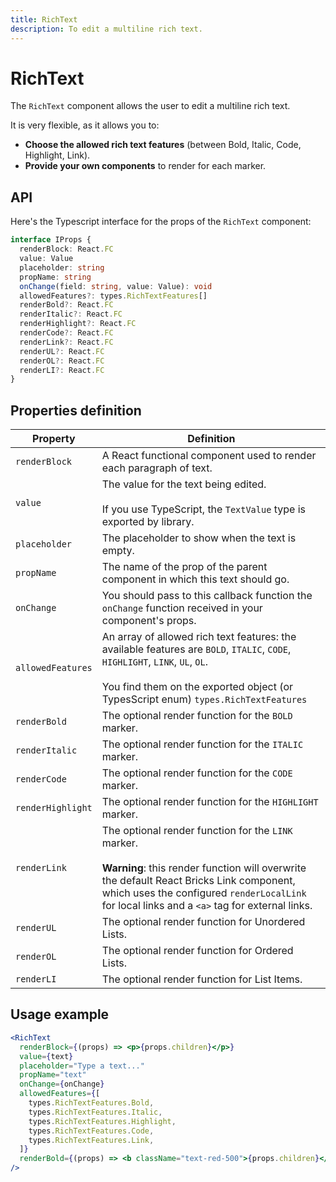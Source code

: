 ```yaml
---
title: RichText
description: To edit a multiline rich text.
---
```


# RichText

The `RichText` component allows the user to edit a multiline rich text.

It is very flexible, as it allows you to:

- **Choose the allowed rich text features** (between Bold, Italic, Code, Highlight, Link).
- **Provide your own components** to render for each marker.

## API

Here's the Typescript interface for the props of the `RichText` component:

```ts
interface IProps {
  renderBlock: React.FC
  value: Value
  placeholder: string
  propName: string
  onChange(field: string, value: Value): void
  allowedFeatures?: types.RichTextFeatures[]
  renderBold?: React.FC
  renderItalic?: React.FC
  renderHighlight?: React.FC
  renderCode?: React.FC
  renderLink?: React.FC
  renderUL?: React.FC
  renderOL?: React.FC
  renderLI?: React.FC
}
```

## Properties definition

| Property | Definition |
| --- | --- |
| `renderBlock` | A React functional component used to render each paragraph of text. |
| `value` | The value for the text being edited.<br /><br />If you use TypeScript, the `TextValue` type is exported by library. |
| `placeholder` | The placeholder to show when the text is empty. |
| `propName` | The name of the prop of the parent component in which this text should go. |
| `onChange` | You should pass to this callback function the `onChange` function received in your component's props. |
| `allowedFeatures` | An array of allowed rich text features: the available features are `BOLD`, `ITALIC`, `CODE`, `HIGHLIGHT`, `LINK`, `UL`, `OL`.<br /><br />You find them on the exported object (or TypesScript enum) `types.RichTextFeatures` |
| `renderBold` | The optional render function for the `BOLD` marker. |
| `renderItalic` | The optional render function for the `ITALIC` marker. |
| `renderCode` | The optional render function for the `CODE` marker. |
| `renderHighlight` | The optional render function for the `HIGHLIGHT` marker. |
| `renderLink` | The optional render function for the `LINK` marker.<br /><br />**Warning**: this render function will overwrite the default React Bricks Link component, which uses the configured `renderLocalLink` for local links and a `<a>` tag for external links. |
| `renderUL` | The optional render function for Unordered Lists. |
| `renderOL` | The optional render function for Ordered Lists. |
| `renderLI` | The optional render function for List Items. |

## Usage example

```jsx
<RichText
  renderBlock={(props) => <p>{props.children}</p>}
  value={text}
  placeholder="Type a text..."
  propName="text"
  onChange={onChange}
  allowedFeatures={[
    types.RichTextFeatures.Bold,
    types.RichTextFeatures.Italic,
    types.RichTextFeatures.Highlight,
    types.RichTextFeatures.Code,
    types.RichTextFeatures.Link,
  ]}
  renderBold={(props) => <b className="text-red-500">{props.children}</b>}
/>
```
